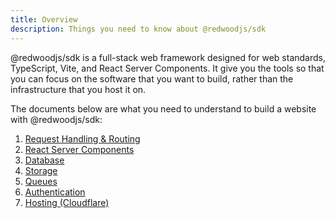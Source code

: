 ```yaml
---
title: Overview
description: Things you need to know about @redwoodjs/sdk
---
```


@redwoodjs/sdk is a full-stack web framework designed for web standards, TypeScript, Vite, and React Server Components. It give you the tools so that you can focus on the software that you want to build, rather than the infrastructure that you host it on.

The documents below are what you need to understand to build a website with @redwoodjs/sdk:

1. [Request Handling & Routing](/core/routing)
1. [React Server Components](/core/react-server-components)
1. [Database](/core/database)
1. [Storage](/core/storage)
1. [Queues](/core/queues)
1. [Authentication](/core/authentication)
1. [Hosting (Cloudflare)](/core/hosting)
